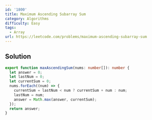 ```yaml
---
id: '1800'
title: Maximum Ascending Subarray Sum
category: Algorithms
difficulty: Easy
tags:
  - Array
url: https://leetcode.com/problems/maximum-ascending-subarray-sum
---
```


## Solution

```typescript filename="solution.ts" copy
export function maxAscendingSum(nums: number[]): number {
  let answer = 0;
  let lastNum = 0;
  let currentSum = 0;
  nums.forEach((num) => {
    currentSum = lastNum < num ? currentSum + num : num;
    lastNum = num;
    answer = Math.max(answer, currentSum);
  });
  return answer;
}
```
